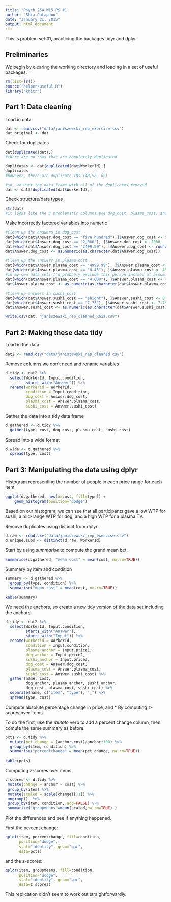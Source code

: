 ```yaml
---
title: 'Psych 254 W15 PS #1'
author: "Rhia Catapano"
date: "January 21, 2015"
output: html_document
---
```


This is problem set #1, practicing the packages tidyr and dplyr. 

Preliminaries
-------------

We begin by clearing the working directory and loading in a set of useful packages.

```r
rm(list=ls())
source("helper/useful.R")
library("knitr")
```


Part 1: Data cleaning
---------------------

Load in data
```r
dat <- read.csv("data/janiszewski_rep_exercise.csv")
dat_original <- dat
```

Check for duplicates
```r
dat[duplicated(dat),]
#there are no rows that are completely duplicated

duplicates <- dat[duplicated(dat$WorkerId),]
duplicates
#however, there are duplicate IDs (48,58, 62)

#so, we want the data frame with all of the duplicates removed
dat <- dat[!duplicated(dat$WorkerId),]
```

Check structure/data types
```r
str(dat)
#it looks like the 3 problematic columns are dog_cost, plasma_cost, and sushi_cost. These three should be numeric, but instead are factors.
```

Make incorrectly factored variables into numeric
```r
#Clean up the answers in dog_cost
dat[which(dat$Answer.dog_cost == "five hundred"),]$Answer.dog_cost <- 500
dat[which(dat$Answer.dog_cost == "2,000"), ]$Answer.dog_cost <- 2000
dat[which(dat$Answer.dog_cost == "2499.99"), ]$Answer.dog_cost <- round(as.numeric(as.character(dat[which(dat$Answer.dog_cost == "2499.99"), ]$Answer.dog_cost)))
dat$Answer.dog_cost <- as.numeric(as.character(dat$Answer.dog_cost))

#Clean up the answers in plasma_cost
dat[which(dat$Answer.plasma_cost == "4999.99"), ]$Answer.plasma_cost <- round(as.numeric(as.character(dat[which(dat$Answer.plasma_cost == "4999.99"), ]$Answer.plasma_cost)))
dat[which(dat$Answer.plasma_cost == "0.45"), ]$Answer.plasma_cost <- 4500
#in my own data sets I'd probably exclude this person instead of assuming what they meant, but based on the cleaned version, it seems like we're assuming that they meant 4500.
dat[which(dat$Answer.plasma_cost == "4,000"), ]$Answer.plasma_cost <- 4000
dat$Answer.plasma_cost <- as.numeric(as.character(dat$Answer.plasma_cost))

#Clean up answers in sushi_cost
dat[which(dat$Answer.sushi_cost == "ehight"), ]$Answer.sushi_cost <- 8
dat[which(dat$Answer.sushi_cost == "7,75"), ]$Answer.sushi_cost <- 7.75
dat$Answer.sushi_cost <- as.numeric(as.character(dat$Answer.sushi_cost))

write.csv(dat, "janiszewski_rep_cleaned_Rhia.csv")
```



Part 2: Making these data tidy
------------------------------

Load in the data
```r
dat2 <- read.csv("data/janiszewski_rep_cleaned.csv")
```

Remove columns we don't need and rename variables
```r
d.tidy <- dat2 %>% 
  select(WorkerId, Input.condition, 
         starts_with("Answer")) %>%
  rename(workerid = WorkerId,
         condition = Input.condition,          
         dog_cost = Answer.dog_cost,
         plasma_cost = Answer.plasma_cost, 
         sushi_cost = Answer.sushi_cost)
```

Gather the data into a tidy data frame
```r
d.gathered <- d.tidy %>%
  gather(type, cost, dog_cost, plasma_cost, sushi_cost)
```

Spread into a wide format
```r
d.wide <- d.gathered %>%
  spread(type, cost)
```


Part 3: Manipulating the data using dplyr
-----------------------------------------

Histogram representing the number of people in each price range for each item.

```r
ggplot(d.gathered, aes(x=cost, fill=type)) +
    geom_histogram(position="dodge")
```

Based on our histogram, we can see that all participants gave a low WTP for sushi, a mid-range WTP for dog, and a high WTP for a plasma TV.

Remove duplicates using distinct from dplyr.

```r
d.raw <- read.csv("data/janiszewski_rep_exercise.csv")
d.unique.subs <- distinct(d.raw, WorkerId)
```

Start by using *summarise* to compute the grand mean bet.
```r
summarise(d.gathered, "mean cost" = mean(cost, na.rm=TRUE))
```

Summary by item and condition
```r
summary <- d.gathered %>% 
  group_by(type, condition) %>% 
  summarise("mean cost" = mean(cost, na.rm=TRUE))
   
kable(summary)         
```

We need the anchors, so create a new tidy version of the data set including the anchors. 

```r
d.tidy <- dat2 %>% 
  select(WorkerId, Input.condition, 
         starts_with("Answer"), 
         starts_with("Input")) %>%
  rename(workerid = WorkerId,
         condition = Input.condition,          
         plasma_anchor = Input.price1,
         dog_anchor = Input.price2,
         sushi_anchor = Input.price3,
         dog_cost = Answer.dog_cost,
         plasma_cost = Answer.plasma_cost, 
         sushi_cost = Answer.sushi_cost) %>%
  gather(name, cost, 
         dog_anchor, plasma_anchor, sushi_anchor, 
         dog_cost, plasma_cost, sushi_cost) %>%
  separate(name, c("item", "type"), "_") %>%
  spread(type, cost) 
```

Compute absolute percentage change in price, and 
* By computing z-scores over items.

To do the first, use the *mutate* verb to add a percent change column, then comute the same summary as before. 

```r
pcts <- d.tidy %>% 
  mutate(pct_change = (anchor-cost)/anchor*100) %>% 
  group_by(item, condition) %>% 
  summarise("percentchange" = mean(pct_change, na.rm=TRUE))
   
kable(pcts)         
```

Computing z-scores over items

```r
z.scores <- d.tidy %>% 
 mutate(change = anchor - cost) %>%
 group_by(item) %>%
 mutate(scaled = scale(change)[,1]) %>%
 ungroup()  %>%   
 group_by(item, condition, add=FALSE) %>%
 summarize("groupmeans"=mean(scaled,na.rm=TRUE) )
```


Plot the differences and see if anything happened.  
 
First the percent change:

```r
qplot(item, percentchange, fill=condition, 
      position="dodge",
      stat="identity", geom="bar", 
      data=pcts)  
```

and the z-scores:

```r
qplot(item, groupmeans, fill=condition, 
      position="dodge",
      stat="identity", geom="bar", 
      data=z.scores)  
```

This replication didn't seem to work out straightforwardly. 